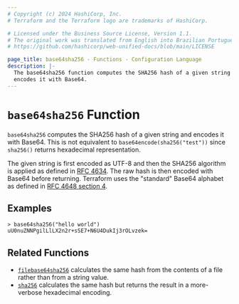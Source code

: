 ```yaml
---
# Copyright (c) 2024 HashiCorp, Inc.
# Terraform and the Terraform logo are trademarks of HashiCorp.

# Licensed under the Business Source License, Version 1.1.
# The original work was translated from English into Brazilian Portuguese.
# https://github.com/hashicorp/web-unified-docs/blob/main/LICENSE

page_title: base64sha256 - Functions - Configuration Language
description: |-
  The base64sha256 function computes the SHA256 hash of a given string and
  encodes it with Base64.
---
```


# `base64sha256` Function

`base64sha256` computes the SHA256 hash of a given string and encodes it with
Base64. This is not equivalent to `base64encode(sha256("test"))` since `sha256()`
returns hexadecimal representation.

The given string is first encoded as UTF-8 and then the SHA256 algorithm is applied
as defined in [RFC 4634](https://tools.ietf.org/html/rfc4634). The raw hash is
then encoded with Base64 before returning. Terraform uses the "standard" Base64
alphabet as defined in [RFC 4648 section 4](https://tools.ietf.org/html/rfc4648#section-4).

## Examples

```
> base64sha256("hello world")
uU0nuZNNPgilLlLX2n2r+sSE7+N6U4DukIj3rOLvzek=
```

## Related Functions

* [`filebase64sha256`](/terraform/language/functions/filebase64sha256) calculates the same hash from
  the contents of a file rather than from a string value.
* [`sha256`](/terraform/language/functions/sha256) calculates the same hash but returns the result
  in a more-verbose hexadecimal encoding.
